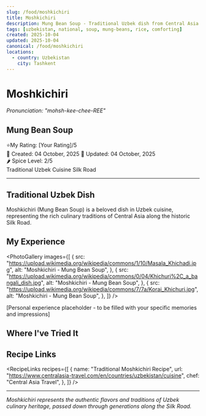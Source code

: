 ```yaml
---
slug: /food/moshkichiri
title: Moshkichiri
description: Mung Bean Soup - Traditional Uzbek dish from Central Asia
tags: [uzbekistan, national, soup, mung-beans, rice, comforting]
created: 2025-10-04
updated: 2025-10-04
canonical: /food/moshkichiri
locations:
  - country: Uzbekistan
    city: Tashkent
---
```



# Moshkichiri

_Pronunciation: "mohsh-kee-chee-REE"_

## Mung Bean Soup

<div className="food-rating">
  <span className="star">⭐</span>My Rating: [Your Rating]/5
</div>

<div className="food-metadata">
  <span className="food-date">📅 Created: 04 October, 2025</span>
  <span className="food-date">🔄 Updated: 04 October, 2025</span>
</div>

<div className="spice-level">🌶️ Spice Level: 2/5</div>

<div className="food-tags">
  <span className="food-tag">Traditional</span>
  <span className="food-tag">Uzbek Cuisine</span>
  <span className="food-tag">Silk Road</span>
</div>

---

## Traditional Uzbek Dish

Moshkichiri (Mung Bean Soup) is a beloved dish in Uzbek cuisine, representing the rich culinary traditions of Central Asia along the historic Silk Road.

## My Experience

<PhotoGallery
  images={[
    {
      src: "https://upload.wikimedia.org/wikipedia/commons/1/10/Masala_Khichadi.jpg",
      alt: "Moshkichiri - Mung Bean Soup",
    },
    {
      src: "https://upload.wikimedia.org/wikipedia/commons/0/04/Khichuri%2C_a_bangali_dish.jpg",
      alt: "Moshkichiri - Mung Bean Soup",
    },
    {
      src: "https://upload.wikimedia.org/wikipedia/commons/7/7a/Korai_Khichuri.jpg",
      alt: "Moshkichiri - Mung Bean Soup",
    },
  ]}
/>

[Personal experience placeholder - to be filled with your specific memories and impressions]

## Where I've Tried It

<MapEmbed
  location="Tashkent, Uzbekistan"
  description="Traditional preparation across Uzbekistan"
/>

## Recipe Links

<RecipeLinks
  recipes={[
    {
      name: "Traditional Moshkichiri Recipe",
      url: "https://www.centralasia-travel.com/en/countries/uzbekistan/cuisine",
      chef: "Central Asia Travel",
    },
  ]}
/>

---

_Moshkichiri represents the authentic flavors and traditions of Uzbek culinary heritage, passed down through generations along the Silk Road._
